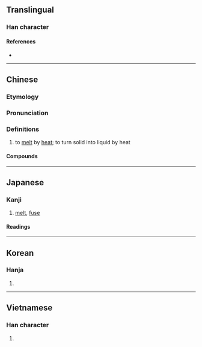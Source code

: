 {{also|鎔}}
{{character info}}
==Translingual==

===Han character===
{{Han char|rn=86|rad=火|as=10|sn=14|four=93868|canj=FJCR|ids=⿰火容}}

====References====
* {{Han ref|kx=0680.101|dkj=19319|dj=1091.120|hdz=32225.050|uh=7194|ud=29076|bh=BAB2|bd=47794}}

----

==Chinese==
{{zh-forms}}

===Etymology===
{{rfe|zh|What relation is there between [[融]], [[鎔]], [[熔]], and [[溶]]?}}

===Pronunciation===
{{zh-pron
|m=róng
|c=jung4
|h=pfs=yùng
|md=
|mn=iông/qz,tw,xm:iûⁿ/zz:iôⁿ/pn:iâuⁿ
|mn_note=iông - literary; iûⁿ/iôⁿ - vernacular
|w=
|mc=
|oc=y
|cat=v
}}

===Definitions===
{{zh-hanzi}}

# to [[melt]] by [[heat]]; to turn solid into liquid by heat

====Compounds====
{{zh-der|熔岩|熔接|熔融|熔化|熔爐|熔點|熔煉|易熔合金|熔蝕|氣體熔接|熔接法|熔燬|熔解|熔斷}}

{{zh-cat|Advanced}}

----

==Japanese==

===Kanji===
{{ja-kanji|grade=|rs=火10}}

# [[melt]], [[fuse]]

====Readings====
{{ja-readings
|goon=ゆう
|kanon=よう
|kun=いがた-, と-かす, と-ける
}}

----

==Korean==

===Hanja===
{{ko-hanja|hangeul=용|eumhun=|rv=yong|mr=yong|y=yong}}

# {{rfdef|ko|sort=火10}}

----

==Vietnamese==

===Han character===
{{vi-readings|reading=dong, dung, nung|rs=山05}}

# {{rfdef|vi|sort=山05}}